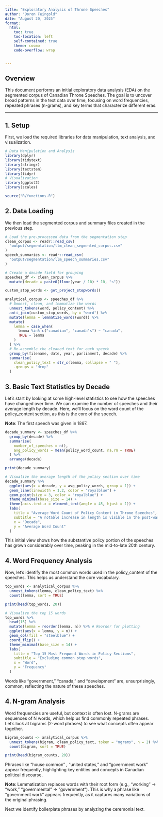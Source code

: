 ```yaml
---
title: "Exploratory Analysis of Throne Speeches"
author: "Doron Feingold"
date: "August 20, 2025"
format: 
  html:
    toc: true
    toc-location: left
    self-contained: true
    theme: cosmo
    code-overflow: wrap


---
```


## Overview

This document performs an initial exploratory data analysis (EDA) on the segmented corpus of Canadian Throne Speeches. The goal is to uncover broad patterns in the text data over time, focusing on word frequencies, repeated phrases (n-grams), and key terms that characterize different eras.

---

## 1. Setup 

First, we load the required libraries for data manipulation, text analysis, and visualization. 

```r
# Data Manipulation and Analysis
library(dplyr)
library(tidytext)
library(stringr)
library(textstem)
library(tidyr)
# Visualization
library(ggplot2)
library(scales)

source("R/functions.R")
```

## 2. Data Loading
We then load the segmented corpus and summary files created in the previous step.
```r
# Load the pre-processed data from the segmentation step
clean_corpus <- readr::read_csv(
  "output/segmentation/llm_clean_segmented_corpus.csv"
)
speech_summaries <- readr::read_csv(
  "output/segmentation/llm_speech_summaries.csv"
)

# Create a decade field for grouping
speeches_df <- clean_corpus %>%
  mutate(decade = paste0(floor(year / 10) * 10, "s"))

custom_stop_words <- get_project_stopwords()

analytical_corpus <- speeches_df %>%
  # Unnest, clean, and lemmatize the words
  unnest_tokens(word, policy_content) %>%
  anti_join(custom_stop_words, by = "word") %>%
  mutate(lemma = lemmatize_words(word)) %>%
  mutate(
    lemma = case_when(
      lemma %in% c("canadian", "canada's") ~ "canada",
      TRUE ~ lemma
    )
  ) %>%
  # Re-assemble the cleaned text for each speech
  group_by(filename, date, year, parliament, decade) %>%
  summarise(
    clean_policy_text = str_c(lemma, collapse = " "),
    .groups = "drop"
  )

```

## 3. Basic Text Statistics by Decade
Let's start by looking at some high-level statistics to see how the speeches have changed over time. We can examine the number of speeches and their average length by decade. Here, we'll focus on the word count of the policy_content section, as this is the core of the speech. 

**Note**: The first speech was given in 1867.

```r
decade_summary <- speeches_df %>%
  group_by(decade) %>%
  summarise(
    number_of_speeches = n(),
    avg_policy_words = mean(policy_word_count, na.rm = TRUE)
  ) %>%
  arrange(decade)

print(decade_summary)

# Visualize the average length of the policy section over time
decade_summary %>%
  ggplot(aes(x = decade, y = avg_policy_words, group = 1)) +
  geom_line(linewidth = 1.2, color = "royalblue") +
  geom_point(size = 3, color = "royalblue") +
  theme_minimal(base_size = 14) +
  theme(axis.text.x = element_text(angle = 45, hjust = 1)) +
  labs(
    title = "Average Word Count of Policy Content in Throne Speeches",
    subtitle = "A notable increase in length is visible in the post-war decades",
    x = "Decade",
    y = "Average Word Count"
  )
```

This initial view shows how the substantive policy portion of the speeches has grown considerably over time, peaking in the mid-to-late 20th century.

## 4. Word Frequency Analysis
Now, let's identify the most common words used in the policy_content of the speeches. This helps us understand the core vocabulary.

```r
top_words <- analytical_corpus %>%
  unnest_tokens(lemma, clean_policy_text) %>%
  count(lemma, sort = TRUE)

print(head(top_words, 20))

# Visualize the top 15 words
top_words %>%
  head(15) %>%
  mutate(lemma = reorder(lemma, n)) %>% # Reorder for plotting
  ggplot(aes(x = lemma, y = n)) +
  geom_col(fill = "steelblue") +
  coord_flip() +
  theme_minimal(base_size = 14) +
  labs(
    title = "Top 15 Most Frequent Words in Policy Sections",
    subtitle = "Excluding common stop words",
    x = "Word",
    y = "Frequency"
  )
```

Words like "government," "canada," and "development" are, unsurprisingly, common, reflecting the nature of these speeches.

## 4. N-gram Analysis
Word frequencies are useful, but context is often lost. N-grams are sequences of N words, which help us find commonly repeated phrases. Let's look at bigrams (2-word phrases) to see what concepts often appear together.

```r
bigram_counts <- analytical_corpus %>%
  unnest_tokens(bigram, clean_policy_text, token = "ngrams", n = 2) %>%
  count(bigram, sort = TRUE)

print(head(bigram_counts, 20))
```

Phrases like "house common" , "united states," and  "government work"   appear frequently, highlighting key entities and concepts in Canadian political discourse.

**Note**: Lemmatization replaces words with their root form (e.g., “working” -> “work,” "governmental" -> "government"). This is why a phrase like “government work” appears frequently, as it captures many variations of the original phrasing.

Next we identify boilerplate phrases by analyzing the ceremonial text.